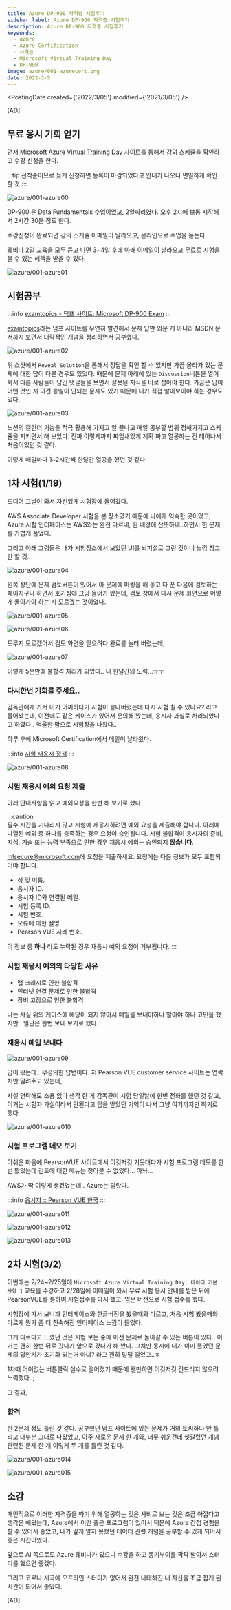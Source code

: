 ```yaml
---
title: Azure DP-900 자격증 시험후기
sidebar_label: Azure DP-900 자격증 시험후기
description: Azure DP-900 자격증 시험후기
keywords:
  - azure
  - Azure Certification
  - 자격증
  - Microsoft Virtual Training Day
  - DP-900
image: azure/001-azurecert.png
date: 2022-3-5
---
```



<PostingDate created={'2022/3/05'} modified={'2021/3/05'} />

[AD]

## 무료 응시 기회 얻기

먼저 [Microsoft Azure Virtual Training Day](https://www.microsoft.com/ko-kr/events/training-days) 사이트를 통해서 강의 스케쥴을 확인하고 수강 신청을 한다.

:::tip
선착순이므로 늦게 신청하면 등록이 마감되었다고 안내가 나오니 면밀하게 확인 할 것
:::

![azure/001-azure00](../../static/azure/001-azure00.png)

DP-900 은 Data Fundamentals 수업이었고, 2일짜리였다. 오후 2시에 보통 시작해서 2시간 30분 정도 한다.

수강신청이 완료되면 강의 스케쥴 이메일이 날라오고, 온라인으로 수업을 듣는다.

웨비나 2일 교육을 모두 듣고 나면 3~4일 후에 아래 이메일이 날라오고 무료로 시험을 볼 수 있는 혜택을 받을 수 있다.

![azure/001-azure01](../../static/azure/001-azure01.png)

## 시험공부

:::info
[examtopics - 덤프 사이트: Microsoft DP-900 Exam](https://www.examtopics.com/exams/microsoft/dp-900/)
:::

[examtopics](https://www.examtopics.com/exams/microsoft/dp-900/)라는 덤프 사이트를 우연히 발견해서 문제 답만 외운 게 아니라 MSDN 문서까지 보면서 대략적인 개념을 정리하면서 공부했다.

![azure/001-azure02](../../static/azure/001-azure02.png)

위 스샷에서 `Reveal Solution`을 통해서 정답을 확인 할 수 있지만 가끔 올라가 있는 문제에 대한 답이 다른 경우도 있었다. 때문에 문제 아래에 있는 `Discussion`버튼을 열어 봐서 다른 사람들이 남긴 댓글들을 보면서 잘못된 지식을 바로 잡아야 한다. 가끔은 답이 어떤 것인 지 의견 통일이 안되는 문제도 있기 때문에 내가 직접 알아보아야 하는 경우도 있다.

![azure/001-azure03](../../static/azure/001-azure03.png)

노션의 캘린더 기능을 적극 활용해 가지고 일 끝나고 매일 공부할 범위 정해가지고 스케쥴을 지키면서 해 보았다. 진짜 이렇게까지 짜임새있게 계획 짜고 열공하는 건 태어나서 처음이었던 것 같다.

이렇게 매일마다 1~2시간씩 한달간 열공을 했던 것 같다.

## 1차 시험(1/19)

드디어 그날이 와서 자신있게 시험장에 들어갔다.

AWS Associate Developer 시험을 본 장소였기 때문에 나에게 익숙한 곳이었고, Azure 시험 인터페이스는 AWS와는 완전 다르네, 흰 배경에 산뜻하네..하면서 한 문제를 가볍게 풀었다.

그리고 아래 그림들은 내가 시험장소에서 보았던 UI를 뇌피셜로 그린 것이니 느낌 참고만 할 것..

![azure/001-azure04](../../static/azure/001-azure04.png)

왼쪽 상단에 문제 검토버튼이 있어서 아 문제에 마킹을 해 놓고 다 푼 다음에 검토하는 페이지구나 하면서 호기심에 그냥 들어가 봤는데, 검토 창에서 다시 문제 화면으로 어떻게 돌아가야 하는 지 모르겠는 것이었다..

![azure/001-azure05](../../static/azure/001-azure05.png)

![azure/001-azure06](../../static/azure/001-azure06.png)

도무지 모르겠어서 검토 화면을 닫으려다 완료를 눌러 버렸는데,

![azure/001-azure07](../../static/azure/001-azure07.png)

이렇게 5분만에 불합격 처리가 되었다.. 내 한달간의 노력...ㅠㅜ

### 다시한번 기회를 주세요..

감독관에게 가서 이거 어찌하다가 시험이 끝나버렸는데 다시 시험 칠 수 있나요? 라고 물어봤는데, 이전에도 같은 케이스가 있어서 문의해 봤는데, 응시자 과실로 처리되었다고 하였다.. 억울한 맘으로 시험장을 나왔다..

하루 후에 Microsoft Certification에서 메일이 날라왔다.

:::info
[시험 재응시 정책](https://docs.microsoft.com/ko-kr/learn/certifications/exam-retake-policy)
:::

![azure/001-azure08](../../static/azure/001-azure08.png)

### 시험 재응시 예외 요청 제출

아래 안내사항을 읽고 예외요청을 한번 해 보기로 했다

:::caution  
필수 시간을 기다리지 않고 시험에 재응시하려면 예외 요청을 제출해야 합니다. 아래에 나열된 예외 중 하나를 충족하는 경우 요청이 승인됩니다. 시험 불합격이 응시자의 준비, 지식, 기술 또는 능력 부족으로 인한 경우 재응시 예외는 승인되지 **않습니다**.

[mlsecure@microsoft.com](mailto:mlsecure@microsoft.com)에 요청을 제출하세요. 요청에는 다음 정보가 모두 포함되어야 합니다.

- 성 및 이름.
- 응시자 ID.
- 응시자 ID와 연결된 메일.
- 시험 등록 ID.
- 시험 번호.
- 오류에 대한 설명.
- Pearson VUE 사례 번호.

이 정보 중 **하나** 라도 누락된 경우 재응시 예외 요청이 거부됩니다.
:::

### 시험 재응시 예외의 타당한 사유

- 랩 크래시로 인한 불합격
- 인터넷 연결 문제로 인한 불합격
- 장비 고장으로 인한 불합격

나는 사실 위의 케이스에 해당이 되지 않아서 메일을 보내야하나 말아야 하나 고민을 했지만.. 일단은 한번 보내 보기로 했다.

### 재응시 메일 보내다

![azure/001-azure09](../../static/azure/001-azure09.png)

답이 왔는데.. 무성의한 답변이다. 저 Pearson VUE customer service 사이트는 연락처만 알려주고 있는데,

사실 연락해도 소용 없다 생각 한 게 감독관이 시험 당일날에 한번 전화를 했던 것 같고, 이거는 시험자 과실이라서 안된다고 답을 받았던 기억이 나서 그냥 여기까지만 하기로 했다.

![azure/001-azure010](../../static/azure/001-azure010.png)

### 시험 프로그램 데모 보기

아쉬운 마음에 PearsonVUE 사이트에서 이것저것 기웃대다가 시험 프로그램 데모를 한번 봤었는데 검토에 대한 메뉴는 찾아볼 수 없었다... 아놔...

AWS가 딱 이렇게 생겼었는데.. Azure는 달랐다.

:::info
[응시자 :: Pearson VUE 한국](https://korea.pearsonvue.com/test-taker.aspx)
:::

![azure/001-azure011](../../static/azure/001-azure011.png)

![azure/001-azure012](../../static/azure/001-azure012.png)

![azure/001-azure013](../../static/azure/001-azure013.png)

## 2차 시험(3/2)

이번에는 2/24~2/25일에 `Microsoft Azure Virtual Training Day: 데이터 기본 사항 1` 교육을 수강하고 2/28일에 이메일이 와서 무료 시험 응시 안내를 받은 뒤에 PearsonVUE를 통하여 시험접수를 다시 했고, 영문 버전으로 시험 접수를 했다.

시험장에 가서 보니까 인터페이스와 한글버전을 봤을때와 다르고, 처음 시험 봤을때와 다르게 뭔가 좀 더 친숙해진 인터페이스 느낌이 들었다.

크게 다르다고 느꼈던 것은 시험 보는 중에 이전 문제로 돌아갈 수 있는 버튼이 있다.. 이거는 괜히 한번 뒤로 갔다가 앞으로 갔다가 해 봤다. 그치만 동시에 내가 이미 풀었던 문제의 답안지가 초기화 되는거 아냐? 라고 괜히 덜덜 떨었고..ㅎ

1차때 어이없는 버튼클릭 실수로 떨어졌기 때문에 왠만하면 이것저것 건드리지 않으려 노력했다..;

그 결과,

### 합격

한 2문제 정도 틀린 것 같다.
공부했던 덤프 사이트에 있는 문제가 거의 토씨하나 안 틀리고 대부분 그대로 나왔었고, 아주 새로운 문제 한 개와, 너무 쉬운건데 헷갈렸던 개념 관련된 문제 한 개 이렇게 두 개를 틀린 것 같다.

![azure/001-azure014](../../static/azure/001-azure014.png)

![azure/001-azure015](../../static/azure/001-azure015.png)

## 소감

개인적으로 이러한 자격증을 따기 위해 열공하는 것은 사비로 보는 것은 조금 아깝다고 생각은 해왔는데, Azure에서 이런 좋은 프로그램이 있어서 덕분에 Azure 간접 경험을 할 수 있어서 좋았고, 내가 깊게 알지 못했던 데이터 관련 개념을 공부할 수 있게 되어서 좋은 시간이었다.

앞으로 AI 쪽으로도 Azure 웨비나가 있으니 수강을 하고 동기부여를 팍팍 받아서 스터디를 했으면 좋겠다.

그리고 코로나 시국에 오프라인 스터디가 없어서 완전 나태해진 내 자신을 조금 잡게 된 시간이 되어서 좋았다.

[AD]

<Comment />